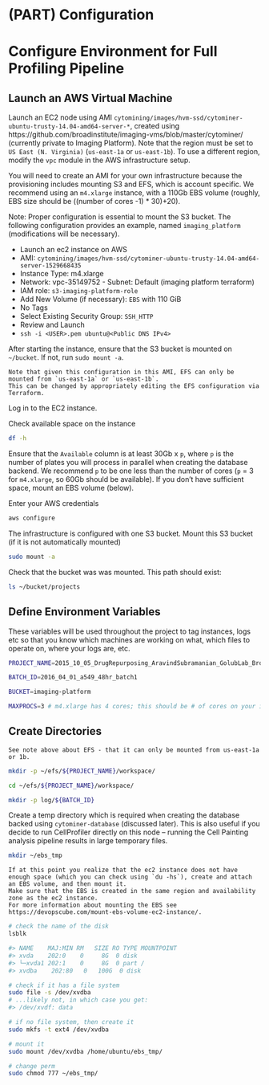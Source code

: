 # (PART) Configuration {-}

# Configure Environment for Full Profiling Pipeline

## Launch an AWS Virtual Machine

Launch an EC2 node using AMI `cytomining/images/hvm-ssd/cytominer-ubuntu-trusty-14.04-amd64-server-*`, created using https://github.com/broadinstitute/imaging-vms/blob/master/cytominer/ (currently private to Imaging Platform).
Note that the region must be set to `US East (N. Virginia)` (`us-east-1a` or `us-east-1b`).
To use a different region, modify the `vpc` module in the AWS infrastructure setup.

You will need to create an AMI for your own infrastructure because the provisioning includes mounting S3 and EFS, which is account specific.
We recommend using an `m4.xlarge` instance, with a 110Gb EBS volume (roughly, EBS size should be ((number of cores -1) * 30)+20).

Note: Proper configuration is essential to mount the S3 bucket.
The following configuration provides an example, named `imaging_platform` (modifications will be necessary).

  * Launch an ec2 instance on AWS
  * AMI: `cytomining/images/hvm-ssd/cytominer-ubuntu-trusty-14.04-amd64-server-1529668435`
  * Instance Type: m4.xlarge
  * Network: vpc-35149752 - Subnet: Default (imaging platform terraform)
  * IAM role: `s3-imaging-platform-role`
  * Add New Volume (if necessary): `EBS` with 110 GiB
  * No Tags
  * Select Existing Security Group: `SSH_HTTP`
  * Review and Launch
  * `ssh -i <USER>.pem ubuntu@<Public DNS IPv4>`

After starting the instance, ensure that the S3 bucket is mounted on `~/bucket`.
If not, run `sudo mount -a`.

```block2
Note that given this configuration in this AMI, EFS can only be mounted from `us-east-1a` or `us-east-1b`.
This can be changed by appropriately editing the EFS configuration via Terraform.
```

Log in to the EC2 instance.

Check available space on the instance

```sh
df -h
```

Ensure that the `Available` column is at least 30Gb x `p`, where `p` is the number of plates you will process in parallel when creating the database backend.
We recommend `p` to be one less than the number of cores (`p` = 3 for `m4.xlarge`, so 60Gb should be available).
If you don't have sufficient space, mount an EBS volume (below).

Enter your AWS credentials

```sh
aws configure
```

The infrastructure is configured with one S3 bucket.
Mount this S3 bucket (if it is not automatically mounted)

```sh
sudo mount -a
```

Check that the bucket was was mounted.
This path should exist:

```sh
ls ~/bucket/projects
```

## Define Environment Variables

These variables will be used throughout the project to tag instances, logs etc so that you know which machines are working on what, which files to operate on, where your logs are, etc.

```sh
PROJECT_NAME=2015_10_05_DrugRepurposing_AravindSubramanian_GolubLab_Broad

BATCH_ID=2016_04_01_a549_48hr_batch1

BUCKET=imaging-platform

MAXPROCS=3 # m4.xlarge has 4 cores; this should be # of cores on your instance - 1
```

## Create Directories

```block2
See note above about EFS - that it can only be mounted from us-east-1a or 1b.
```

```sh
mkdir -p ~/efs/${PROJECT_NAME}/workspace/

cd ~/efs/${PROJECT_NAME}/workspace/

mkdir -p log/${BATCH_ID}
```

Create a temp directory which is required when creating the database backed using `cytominer-database` (discussed later).
This is also useful if you decide to run CellProfiler directly on this node – running the Cell Painting analysis pipeline results in large temporary files.

```sh
mkdir ~/ebs_tmp
```

```block2
If at this point you realize that the ec2 instance does not have enough space (which you can check using `du -hs`), create and attach an EBS volume, and then mount it.
Make sure that the EBS is created in the same region and availability zone as the ec2 instance.
For more information about mounting the EBS see https://devopscube.com/mount-ebs-volume-ec2-instance/.
```

```sh
# check the name of the disk
lsblk

#> NAME    MAJ:MIN RM   SIZE RO TYPE MOUNTPOINT
#> xvda    202:0    0     8G  0 disk
#> └─xvda1 202:1    0     8G  0 part /
#> xvdba    202:80   0   100G  0 disk

# check if it has a file system
sudo file -s /dev/xvdba
# ...likely not, in which case you get:
#> /dev/xvdf: data

# if no file system, then create it
sudo mkfs -t ext4 /dev/xvdba

# mount it
sudo mount /dev/xvdba /home/ubuntu/ebs_tmp/

# change perm
sudo chmod 777 ~/ebs_tmp/
```
